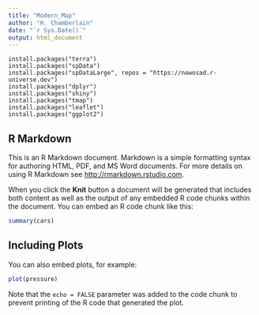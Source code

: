 ```yaml
---
title: "Modern_Map"
author: "H. Chamberlain"
date: "`r Sys.Date()`"
output: html_document
---
```


```install.packages("sf")
install.packages("terra")
install.packages("spData")
install.packages("spDataLarge", repos = "https://nowosad.r-universe.dev")
install.packages("dplyr")
install.packages("shiny")
install.packages("tmap")
install.packages("leaflet")
install.packages("ggplot2")
```

## R Markdown

This is an R Markdown document. Markdown is a simple formatting syntax for authoring HTML, PDF, and MS Word documents. For more details on using R Markdown see <http://rmarkdown.rstudio.com>.

When you click the **Knit** button a document will be generated that includes both content as well as the output of any embedded R code chunks within the document. You can embed an R code chunk like this:

```r
summary(cars)
```

## Including Plots

You can also embed plots, for example:

```r
plot(pressure)
```

Note that the `echo = FALSE` parameter was added to the code chunk to prevent printing of the R code that generated the plot.
